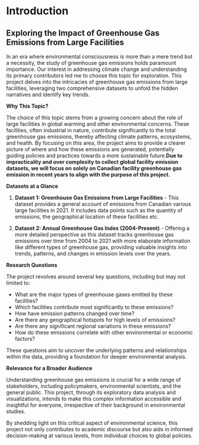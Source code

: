 # Introduction

## Exploring the Impact of Greenhouse Gas Emissions from Large Facilities

In an era where environmental consciousness is more than a mere trend but a necessity, the study of greenhouse gas emissions holds paramount importance. Our interest in addressing climate change and understanding its primary contributors led me to choose this topic for exploration. This project delves into the intricacies of greenhouse gas emissions from large facilities, leveraging two comprehensive datasets to unfold the hidden narratives and identify key trends.

**Why This Topic?**

The choice of this topic stems from a growing concern about the role of large facilities in global warming and other environmental concerns. These facilities, often industrial in nature, contribute significantly to the total greenhouse gas emissions, thereby affecting climate patterns, ecosystems, and health. By focusing on this area, the project aims to provide a clearer picture of where and how these emissions are generated, potentially guiding policies and practices towards a more sustainable future.**Due to impracticality and over complexity to collect global facility emission datasets, we will focus on solely on Canadian facility greenhouse gas emission in recent years to align with the purpose of this project.**

**Datasets at a Glance**

1.  **Dataset 1: Greenhouse Gas Emissions from Large Facilities** - This dataset provides a general account of emissions from Canadian various large facilities in 2021. It includes data points such as the quantity of emissions, the geographical location of these facilities etc.

2.  **Dataset 2: Annual Greenhouse Gas Index (2004-Present)** - Offering a more detailed perspective as this dataset tracks greenhouse gas emissions over time from 2004 to 2021 with more elaborate information like different types of greenhouse gas, providing valuable insights into trends, patterns, and changes in emission levels over the years.

**Research Questions**

The project revolves around several key questions, including but may not limited to:

-   What are the major types of greenhouse gases emitted by these facilities?
-   Which facilities contribute most significantly to these emissions?
-   How have emission patterns changed over time?
-   Are there any geographical hotspots for high levels of emissions?
-   Are there any significant regional variations in these emissions?
-   How do these emissions correlate with other environmental or economic factors?

These questions aim to uncover the underlying patterns and relationships within the data, providing a foundation for deeper environmental analysis.

**Relevance for a Broader Audience**

Understanding greenhouse gas emissions is crucial for a wide range of stakeholders, including policymakers, environmental scientists, and the general public. This project, through its exploratory data analysis and visualizations, intends to make this complex information accessible and insightful for everyone, irrespective of their background in environmental studies.

By shedding light on this critical aspect of environmental science, this project not only contributes to academic discourse but also aids in informed decision-making at various levels, from individual choices to global policies.
